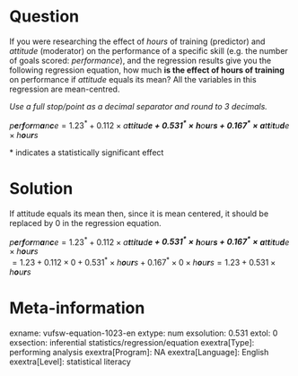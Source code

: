 Question
========
If you were researching the effect of *hours *of training (predictor)
and *attitude *(moderator) on the performance of a specific skill (e.g.
the number of goals scored: *performance*), and the regression results
give you the following regression equation, how much **is the effect of
hours of training** on performance if *attitude *equals its mean? All
the variables in this regression are mean-centred.  
  
*Use a full stop/point as a decimal separator and round to 3
decimals.*  
  
*p**e**r**f**o**r**m**a**n**c**e* = 1.23<sup>\*</sup> + 0.112 × *a**t**t**i**t**u**d**e* + 0.531<sup>\*</sup> × *h**o**u**r**s* + 0.167<sup>\*</sup> × *a**t**t**i**t**u**d**e* × *h**o**u**r**s*  
  
\* indicates a statistically significant effect


Solution
========





If attitude equals its mean then, since it is mean centered, it should
be replaced by 0 in the regression equation.  
  
*p**e**r**f**o**r**m**a**n**c**e* = 1.23<sup>\*</sup> + 0.112 × *a**t**t**i**t**u**d**e* + 0.531<sup>\*</sup> × *h**o**u**r**s* + 0.167<sup>\*</sup> × *a**t**t**i**t**u**d**e* × *h**o**u**r**s*  
 = 1.23 + 0.112 × 0 + 0.531<sup>\*</sup> × *h**o**u**r**s* + 0.167<sup>\*</sup> × 0 × *h**o**u**r**s* = 1.23 + 0.531 × *h**o**u**r**s*



Meta-information
================
exname: vufsw-equation-1023-en
extype: num
exsolution: 0.531
extol: 0
exsection: inferential statistics/regression/equation
exextra[Type]: performing analysis
exextra[Program]: NA
exextra[Language]: English
exextra[Level]: statistical literacy

